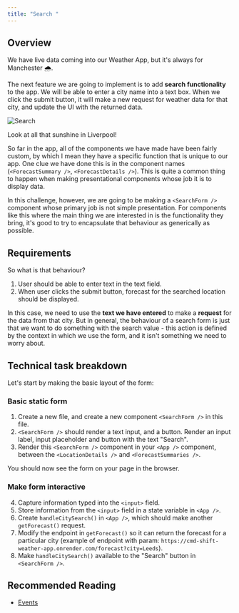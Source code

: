 ```yaml
---
title: "Search "
---
```


## Overview

We have live data coming into our Weather App, but it's always for Manchester 🌧.

The next feature we are going to implement is to add **search functionality** to the app. We will be able to enter a city name into a text box. When we click the submit button, it will make a new request for weather data for that city, and update the UI with the returned data.

![Search](https://firebasestorage.googleapis.com/v0/b/avocado-on-toast.appspot.com/o/course%2Fweather%2Fsearch.png?alt=media&token=f5dead4d-f9bb-4395-951f-d7e10902ab67)

Look at all that sunshine in Liverpool!

So far in the app, all of the components we have made have been fairly custom, by which I mean they have a specific function that is unique to our app. One clue we have done this is in the component names (`<ForecastSummary />`, `<ForecastDetails />`). This is quite a common thing to happen when making presentational components whose job it is to display data.

In this challenge, however, we are going to be making a `<SearchForm />` component whose primary job is not simple presentation. For components like this where the main thing we are interested in is the functionality they bring, it's good to try to encapsulate that behaviour as generically as possible.

## Requirements

So what is that behaviour?

1. User should be able to enter text in the text field.
2. When user clicks the submit button, forecast for the searched location should be displayed.

In this case, we need to use the **text we have entered** to make a **request** for the data from that city. But in general, the behaviour of a search form is just that we want to do something with the search value - this action is defined by the context in which we use the form, and it isn't something we need to worry about.

## Technical task breakdown

Let's start by making the basic layout of the form:

### Basic static form

1. Create a new file, and create a new component `<SearchForm />` in this file.
2. `<SearchForm />` should render a text input, and a button. Render an input label, input placeholder and button with the text "Search".
3. Render this `<SearchForm />` component in your `<App />` component, between the `<LocationDetails />` and `<ForecastSummaries />`.

You should now see the form on your page in the browser.

### Make form interactive

4. Capture information typed into the `<input>` field.
5. Store information from the `<input>` field in a state variable in `<App />`.
6. Create `handleCitySearch()` in `<App />`, which should make another `getForecast()` request.
7. Modify the endpoint in `getForecast()` so it can return the forecast for a particular city (example of endpoint with param: `https://cmd-shift-weather-app.onrender.com/forecast?city=Leeds`).
8. Make `handleCitySearch()` available to the "Search" button in `<SearchForm />`.

## Recommended Reading

* [Events](https://developer.mozilla.org/en-US/docs/Web/API/Event)